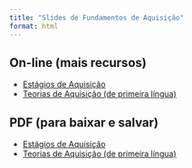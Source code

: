 ```yaml
---
title: "Slides de Fundamentos de Aquisição"
format: html
---
```




## On-line (mais recursos)

- [Estágios de Aquisição](/FundAquis/slides/FundAquis-1)
- [Teorias de Aquisição (de primeira língua)](/FundAquis/slides/FundAquis-1)


## PDF (para baixar e salvar)

- [Estágios de Aquisição](/files/FundAquis-1.pdf)
- [Teorias de Aquisição (de primeira língua)](/files/FundAquis-2.pdf)